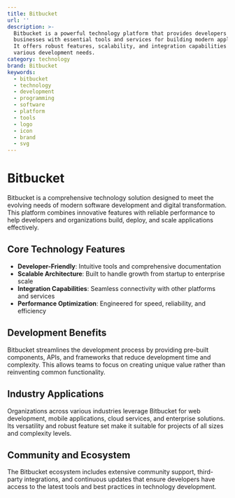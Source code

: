 ```yaml
---
title: Bitbucket
url: ''
description: >-
  Bitbucket is a powerful technology platform that provides developers and
  businesses with essential tools and services for building modern applications.
  It offers robust features, scalability, and integration capabilities for
  various development needs.
category: technology
brand: Bitbucket
keywords:
  - bitbucket
  - technology
  - development
  - programming
  - software
  - platform
  - tools
  - logo
  - icon
  - brand
  - svg
---
```


# Bitbucket

Bitbucket is a comprehensive technology solution designed to meet the evolving needs of modern software development and digital transformation. This platform combines innovative features with reliable performance to help developers and organizations build, deploy, and scale applications effectively.

## Core Technology Features

- **Developer-Friendly**: Intuitive tools and comprehensive documentation
- **Scalable Architecture**: Built to handle growth from startup to enterprise scale
- **Integration Capabilities**: Seamless connectivity with other platforms and services
- **Performance Optimization**: Engineered for speed, reliability, and efficiency

## Development Benefits

Bitbucket streamlines the development process by providing pre-built components, APIs, and frameworks that reduce development time and complexity. This allows teams to focus on creating unique value rather than reinventing common functionality.

## Industry Applications

Organizations across various industries leverage Bitbucket for web development, mobile applications, cloud services, and enterprise solutions. Its versatility and robust feature set make it suitable for projects of all sizes and complexity levels.

## Community and Ecosystem

The Bitbucket ecosystem includes extensive community support, third-party integrations, and continuous updates that ensure developers have access to the latest tools and best practices in technology development.
